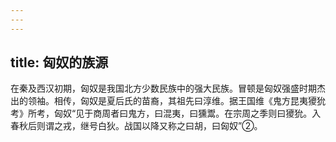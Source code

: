 ```yaml
---
---
---
```

title: 匈奴的族源
---



在秦及西汉初期，匈奴是我国北方少数民族中的强大民族。冒顿是匈奴强盛时期杰出的领袖。相传，匈奴是夏后氏的苗裔，其祖先曰淳维。据王国维《鬼方昆夷獿狁考》所考，匈奴“见于商周者曰鬼方，曰混夷，曰獯鬻。在宗周之季则曰獿狁。入春秋后则谓之戎，继号白狄。战国以降又称之曰胡，曰匈奴”②。